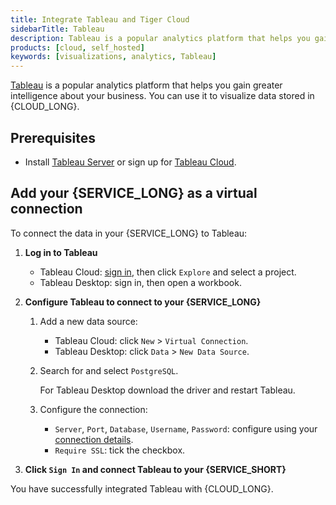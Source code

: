 ```yaml
---
title: Integrate Tableau and Tiger Cloud
sidebarTitle: Tableau
description: Tableau is a popular analytics platform that helps you gain greater intelligence about your business. Integrate Tableau with Tiger Cloud
products: [cloud, self_hosted]
keywords: [visualizations, analytics, Tableau]
---
```



[Tableau][tableau] is a popular analytics platform that helps you gain greater intelligence about your business. You can use it to visualize
data stored in {CLOUD_LONG}.

## Prerequisites

<IntegrationPrereqs />

* Install [Tableau Server][tableau-server] or sign up for [Tableau Cloud][tableau-cloud].

## Add your {SERVICE_LONG} as a virtual connection

To connect the data in your {SERVICE_LONG} to Tableau:

<Procedure>

1.  **Log in to Tableau**
    - Tableau Cloud: [sign in][tableau-login], then click `Explore` and select a project. 
    - Tableau Desktop: sign in, then open a workbook.

1.  **Configure Tableau to connect to your {SERVICE_LONG}** 
    1. Add a new data source: 
       - Tableau Cloud: click `New` > `Virtual Connection`.
       - Tableau Desktop: click `Data` > `New Data Source`.
    1. Search for and select `PostgreSQL`.
    
       For Tableau Desktop download the driver and restart Tableau.
    1. Configure the connection:
        - `Server`, `Port`, `Database`, `Username`, `Password`: configure using your [connection details][connection-info].
        - `Require SSL`: tick the checkbox.
    
1.  **Click `Sign In` and connect Tableau to your {SERVICE_SHORT}**

</Procedure>

You have successfully integrated Tableau with {CLOUD_LONG}.

[tableau-cloud]: https://www.tableau.com/products/trial
[tableau-server]: https://www.tableau.com/support/releases/server/2024.2.6#esdalt
[tableau-login]: http://online.tableau.com/
[cloud-login]: https://console.cloud.timescale.com/
[connection-info]: /integrations/:currentVersion:/find-connection-details/
[tableau]: https://www.tableau.com/
